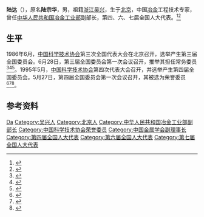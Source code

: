 '''陆达'''（{{bd|1914年|}}），原名'''陆宗华'''，男，祖籍[[浙江|浙江]][[吴兴县|吴兴]]，生于[[北京|北京]]，中国[[冶金|冶金]]工程技术专家，曾任[[中华人民共和国冶金工业部|中华人民共和国冶金工业部]]副部长，第四、六、七届全国人大代表。<ref>{{Cite book|title=中华人民共和国职官志|author=何虎生, 李耀东, 向常福主编|publisher=中国社会出版社|year=2003|isbn=9787800883934|location=北京|pages=}}</ref><ref>{{Cite web|title=【冶金人物】陆达|url=http://www.csteelnews.com/special/602/607/201206/t20120613_67270.html|accessdate=2020-12-15|work=中国钢铁新闻网}}</ref>

== 生平 ==
1986年6月，[[中国科学技术协会|中国科学技术协会]]第三次全国代表大会在北京召开，选举产生第三届全国委员会。6月28日，第三届全国委员会第一次会议召开，推举其担任常务委员<ref>{{Cite book|title=中国科学技术协会第三次全国代表大会文件汇编|last=[[中国科协研究室|中国科协研究室]]编|publisher=中国科协研究室|pages=94-96}}</ref><ref>{{Cite book|title=中国共产党组织史资料 附卷4 中华人民共和国群众团体组织 1949.10-1997.9|last=[[中共中央组织部|中共中央组织部]]，中共中央党史研究室，中央档案馆|publisher=[[中共党史出版社|中共党史出版社]]|year=2000|isbn=7-80136-318-3|location=北京|pages=408}}</ref><ref>{{Cite book|title=当代中国科学技术发展史|last=陈建新等主编|publisher=[[湖北教育出版社|湖北教育出版社]]|year=1994.10|isbn=7-5351-1355-9|pages=609|location=武汉}}</ref>。1995年5月，[[中国科学技术协会|中国科学技术协会]]第四次代表大会召开，并选举产生第四届全国委员会。5月27日，第四届全国委员会第一次会议召开，其被选为荣誉委员<ref>{{Cite book|title=中国人物年鉴 1992|last=[[李方诗|李方诗]]等主编|publisher=[[华艺出版社|华艺出版社]]|location=北京|year=1992.10|isbn=7-80039-683-5|pages=475-476}}</ref><ref>{{Cite book|title=中国共产党组织史资料 附卷4 中华人民共和国群众团体组织 1949.10-1997.9|last=[[中共中央组织部|中共中央组织部]]，[[中共中央党史研究室|中共中央党史研究室]]，[[中央档案馆|中央档案馆]]|publisher=[[中共党史出版社|中共党史出版社]]|location=北京|year=2000|isbn=7-80136-318-3|pages=409-410}}</ref><ref>{{Cite book|title=当代中国科学技术发展史|last=[[陈建新|陈建新]]等主编|publisher=[[湖北教育出版社|湖北教育出版社]]|location=武汉|year=1994.10|isbn=7-5351-1355-9|pages=609-610}}</ref>。

== 参考资料 ==
{{reflist}}

{{中国人物小作品}}
{{中国科学技术协会第三届全国委员会}}
{{中国科学技术协会第四届全国委员会}}

{{Authority control}}
{{DEFAULTSORT:Lu陆}}
[[Category:陆姓|Da]]
[[Category:吴兴人|Category:吴兴人]]
[[Category:北京人|Category:北京人]]
[[Category:中华人民共和国冶金工业部副部长|Category:中华人民共和国冶金工业部副部长]]
[[Category:中国科学技术协会荣誉委员|Category:中国科学技术协会荣誉委员]]
[[Category:中国金属学会副理事长|Category:中国金属学会副理事长]]
[[Category:第四届全国人大代表|Category:第四届全国人大代表]]
[[Category:第六届全国人大代表|Category:第六届全国人大代表]]
[[Category:第七届全国人大代表|Category:第七届全国人大代表]]